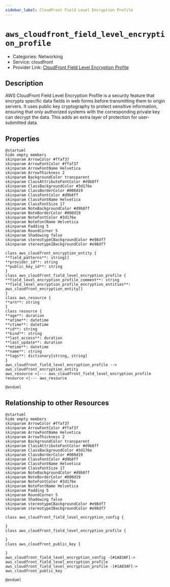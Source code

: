 ```yaml
---
sidebar_label: CloudFront Field Level Encryption Profile
---
```


# `aws_cloudfront_field_level_encryption_profile`

- Categories: Networking
- Service: cloudfront
- Provider Link: [CloudFront Field Level Encryption Profile](https://docs.aws.amazon.com/AmazonCloudFront/latest/DeveloperGuide/field-level-encryption.html)

## Description

AWS CloudFront Field Level Encryption Profile is a security feature that encrypts specific data fields in web forms before transmitting them to origin servers. It uses public key cryptography to protect sensitive information, ensuring that only authorized systems with the corresponding private key can decrypt the data. This adds an extra layer of protection for user-submitted data.

## Properties

<ZoomPanPinch>

```kroki imgType="plantuml" imgAlt="Diagram of CloudFront Field Level Encryption Profile data model"
@startuml
hide empty members
skinparam ArrowColor #ffaf37
skinparam ArrowFontColor #ffaf37
skinparam ArrowFontName Helvetica
skinparam ArrowThickness 2
skinparam BackgroundColor transparent
skinparam ClassAttributeFontColor #d9b8ff
skinparam ClassBackgroundColor #3d176e
skinparam ClassBorderColor #000d19
skinparam ClassFontColor #d9b8ff
skinparam ClassFontName Helvetica
skinparam ClassFontSize 17
skinparam NoteBackgroundColor #d9b8ff
skinparam NoteBorderColor #000d19
skinparam NoteFontColor #3d176e
skinparam NoteFontName Helvetica
skinparam Padding 5
skinparam RoundCorner 5
skinparam Shadowing false
skinparam stereotypeCBackgroundColor #e98df7
skinparam stereotypeIBackgroundColor #e98df7

class aws_cloudfront_encryption_entity {
**field_patterns**: string[]
**provider_id**: string
**public_key_id**: string
}
class aws_cloudfront_field_level_encryption_profile {
**field_level_encryption_profile_comment**: string
**field_level_encryption_profile_encryption_entities**: aws_cloudfront_encryption_entity[]
}
class aws_resource {
**arn**: string
}
class resource {
**age**: duration
**atime**: datetime
**ctime**: datetime
**id**: string
**kind**: string
**last_access**: duration
**last_update**: duration
**mtime**: datetime
**name**: string
**tags**: dictionary[string, string]
}
aws_cloudfront_field_level_encryption_profile --> aws_cloudfront_encryption_entity
aws_resource <|--- aws_cloudfront_field_level_encryption_profile
resource <|--- aws_resource

@enduml
```

</ZoomPanPinch>

## Relationship to other Resources

<ZoomPanPinch>

```kroki imgType="plantuml" imgAlt="Diagram of CloudFront Field Level Encryption Profile resource relationships"
@startuml
hide empty members
skinparam ArrowColor #ffaf37
skinparam ArrowFontColor #ffaf37
skinparam ArrowFontName Helvetica
skinparam ArrowThickness 2
skinparam BackgroundColor transparent
skinparam ClassAttributeFontColor #d9b8ff
skinparam ClassBackgroundColor #3d176e
skinparam ClassBorderColor #000d19
skinparam ClassFontColor #d9b8ff
skinparam ClassFontName Helvetica
skinparam ClassFontSize 17
skinparam NoteBackgroundColor #d9b8ff
skinparam NoteBorderColor #000d19
skinparam NoteFontColor #3d176e
skinparam NoteFontName Helvetica
skinparam Padding 5
skinparam RoundCorner 5
skinparam Shadowing false
skinparam stereotypeCBackgroundColor #e98df7
skinparam stereotypeIBackgroundColor #e98df7

class aws_cloudfront_field_level_encryption_config {

}
class aws_cloudfront_field_level_encryption_profile {

}
class aws_cloudfront_public_key {

}
aws_cloudfront_field_level_encryption_config -[#1A83AF]-> aws_cloudfront_field_level_encryption_profile
aws_cloudfront_field_level_encryption_profile -[#1A83AF]-> aws_cloudfront_public_key

@enduml
```

</ZoomPanPinch>
